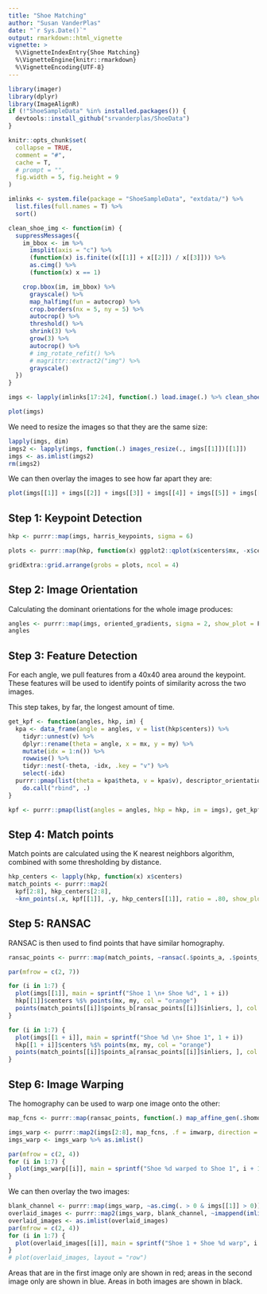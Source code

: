 ```yaml
---
title: "Shoe Matching"
author: "Susan VanderPlas"
date: "`r Sys.Date()`"
output: rmarkdown::html_vignette
vignette: >
  %\VignetteIndexEntry{Shoe Matching}
  %\VignetteEngine{knitr::rmarkdown}
  %\VignetteEncoding{UTF-8}
---
```


```r
library(imager)
library(dplyr)
library(ImageAlignR)
if (!"ShoeSampleData" %in% installed.packages()) {
  devtools::install_github("srvanderplas/ShoeData")
}

knitr::opts_chunk$set(
  collapse = TRUE,
  comment = "#",
  cache = T,
  # prompt = "",
  fig.width = 5, fig.height = 9
)
```

```r
imlinks <- system.file(package = "ShoeSampleData", "extdata/") %>%
  list.files(full.names = T) %>%
  sort()

clean_shoe_img <- function(im) {
  suppressMessages({
    im_bbox <- im %>%
      imsplit(axis = "c") %>%
      (function(x) is.finite((x[[1]] + x[[2]]) / x[[3]])) %>%
      as.cimg() %>%
      (function(x) x == 1)

    crop.bbox(im, im_bbox) %>%
      grayscale() %>%
      map_halfimg(fun = autocrop) %>%
      crop.borders(nx = 5, ny = 5) %>%
      autocrop() %>%
      threshold() %>%
      shrink(3) %>%
      grow(3) %>%
      autocrop() %>%
      # img_rotate_refit() %>%
      # magrittr::extract2("img") %>%
      grayscale()
  })
}

imgs <- lapply(imlinks[17:24], function(.) load.image(.) %>% clean_shoe_img()) %>% as.imlist()
```

```r
plot(imgs)
```

We need to resize the images so that they are the same size:
```r
lapply(imgs, dim)
imgs2 <- lapply(imgs, function(.) images_resize(., imgs[[1]])[[1]])
imgs <- as.imlist(imgs2)
rm(imgs2)
```

We can then overlay the images to see how far apart they are:
```r
plot(imgs[[1]] + imgs[[2]] + imgs[[3]] + imgs[[4]] + imgs[[5]] + imgs[[6]] + imgs[[7]] + imgs[[8]])
```

## Step 1: Keypoint Detection


```r
hkp <- purrr::map(imgs, harris_keypoints, sigma = 6)

plots <- purrr::map(hkp, function(x) ggplot2::qplot(x$centers$mx, -x$centers$my, colour = I("red")))

gridExtra::grid.arrange(grobs = plots, ncol = 4)
```

## Step 2: Image Orientation

Calculating the dominant orientations for the whole image produces:
```r
angles <- purrr::map(imgs, oriented_gradients, sigma = 2, show_plot = F)
angles
```

## Step 3: Feature Detection

For each angle, we pull features from a 40x40 area around the keypoint. These features will be used to identify points of similarity across the two images.

This step takes, by far, the longest amount of time.
```r
get_kpf <- function(angles, hkp, im) {
  kpa <- data_frame(angle = angles, v = list(hkp$centers)) %>%
    tidyr::unnest(v) %>%
    dplyr::rename(theta = angle, x = mx, y = my) %>%
    mutate(idx = 1:n()) %>%
    rowwise() %>%
    tidyr::nest(-theta, -idx, .key = "v") %>%
    select(-idx)
  purrr::pmap(list(theta = kpa$theta, v = kpa$v), descriptor_orientation, im = grayscale(im)) %>%
    do.call("rbind", .)
}

kpf <- purrr::pmap(list(angles = angles, hkp = hkp, im = imgs), get_kpf)
```

## Step 4: Match points

Match points are calculated using the K nearest neighbors algorithm, combined with some thresholding by distance.
```r
hkp_centers <- lapply(hkp, function(x) x$centers)
match_points <- purrr::map2(
  kpf[2:8], hkp_centers[2:8], 
  ~knn_points(.x, kpf[[1]], .y, hkp_centers[[1]], ratio = .80, show_plot = T))
```

## Step 5: RANSAC

RANSAC is then used to find points that have similar homography. 

```r
ransac_points <- purrr::map(match_points, ~ransac(.$points_a, .$points_b, N = 5000))
```

```r
par(mfrow = c(2, 7))

for (i in 1:7) {
  plot(imgs[[1]], main = sprintf("Shoe 1 \n+ Shoe %d", 1 + i))
  hkp[[1]]$centers %$% points(mx, my, col = "orange")
  points(match_points[[i]]$points_b[ransac_points[[i]]$inliers, ], col = "purple", pch = 16)
}

for (i in 1:7) {
  plot(imgs[[1 + i]], main = sprintf("Shoe %d \n+ Shoe 1", 1 + i))
  hkp[[1 + i]]$centers %$% points(mx, my, col = "orange")
  points(match_points[[i]]$points_a[ransac_points[[i]]$inliers, ], col = "purple", pch = 16)
}


```


## Step 6: Image Warping

The homography can be used to warp one image onto the other:
```r
map_fcns <- purrr::map(ransac_points, function(.) map_affine_gen(.$homography))

imgs_warp <- purrr::map2(imgs[2:8], map_fcns, .f = imwarp, direction = "backward", boundary = "neumann")
imgs_warp <- imgs_warp %>% as.imlist()

par(mfrow = c(2, 4))
for (i in 1:7) {
  plot(imgs_warp[[i]], main = sprintf("Shoe %d warped to Shoe 1", i + 1))
}
```

We can then overlay the two images:

```r
blank_channel <- purrr::map(imgs_warp, ~as.cimg(. > 0 & imgs[[1]] > 0))
overlaid_images <- purrr::map2(imgs_warp, blank_channel, ~imappend(imlist(imgs[[1]], .y, .x), axis = "c"))
overlaid_images <- as.imlist(overlaid_images)
par(mfrow = c(2, 4)) 
for (i in 1:7) {
  plot(overlaid_images[[i]], main = sprintf("Shoe 1 + Shoe %d warp", i + 1))
}
# plot(overlaid_images, layout = "row")
```

Areas that are in the first image only are shown in red; areas in the second image only are shown in blue. Areas in both images are shown in black.

